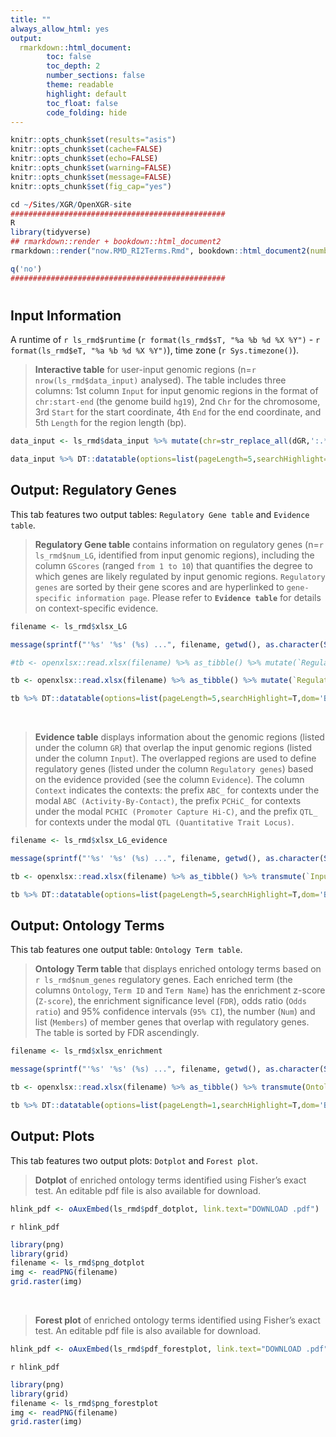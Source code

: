 ```yaml
---
title: ""
always_allow_html: yes
output:
  rmarkdown::html_document:
        toc: false
        toc_depth: 2
        number_sections: false
        theme: readable
        highlight: default
        toc_float: false
        code_folding: hide
---
```


```r
knitr::opts_chunk$set(results="asis")
knitr::opts_chunk$set(cache=FALSE)
knitr::opts_chunk$set(echo=FALSE)
knitr::opts_chunk$set(warning=FALSE)
knitr::opts_chunk$set(message=FALSE)
knitr::opts_chunk$set(fig_cap="yes")
```

```r
cd ~/Sites/XGR/OpenXGR-site
################################################
R
library(tidyverse)
## rmarkdown::render + bookdown::html_document2
rmarkdown::render("now.RMD_RI2Terms.Rmd", bookdown::html_document2(number_sections=F,theme=c("readable","united")[2], hightlight="default"), output_dir="/Users/hfang/Sites/XGR/OpenXGR-site/app/examples")

q('no')
################################################
```


# {.tabset .tabset-fade}


## **Input Information**
A runtime of ``r ls_rmd$runtime`` (``r format(ls_rmd$sT, "%a %b %d %X %Y")`` - ``r format(ls_rmd$eT, "%a %b %d %X %Y")``), time zone (``r Sys.timezone()``).

> **Interactive table** for user-input genomic regions (n=``r nrow(ls_rmd$data_input)`` analysed). The table includes three columns: 1st column `Input` for input genomic regions in the format of `chr:start-end` (the genome build `hg19`), 2nd `Chr` for the chromosome, 3rd `Start` for the start coordinate, 4th `End` for the end coordinate, and 5th `Length` for the region length (bp).

```r
data_input <- ls_rmd$data_input %>% mutate(chr=str_replace_all(dGR,':.*',''), start=str_replace_all(dGR,'.*:|-.*',''), end=str_replace_all(dGR,'.*-','')) %>% transmute(`Input`=dGR, Chromosome=chr, Start=start, End=end, Length=as.numeric(end)-as.numeric(start) + 1)

data_input %>% DT::datatable(options=list(pageLength=5,searchHighlight=T,dom='Bfrtip',buttons=c('csv','copy'), dom='t',scrollX=T), style='default', caption="", rownames=FALSE, escape=F, extensions=c('Buttons'))
```


## **Output: Regulatory Genes**
This tab features two output tables: `Regulatory Gene table` and `Evidence table`.

> **Regulatory Gene table** contains information on regulatory genes (n=``r ls_rmd$num_LG``, identified from input genomic regions), including the column `GScores` (ranged `from 1 to 10`) that quantifies the degree to which genes are likely regulated by input genomic regions. `Regulatory genes` are sorted by their gene scores and are hyperlinked to `gene-specific information page`. Please refer to **`Evidence table`** for details on context-specific evidence.

```r
filename <- ls_rmd$xlsx_LG

message(sprintf("'%s' '%s' (%s) ...", filename, getwd(), as.character(Sys.time())), appendLF=TRUE)

#tb <- openxlsx::read.xlsx(filename) %>% as_tibble() %>% mutate(`Regulatory genes`=sprintf("<a href='http://127.0.0.1:3080/OpenRI/gene/%s' target='%s'>%s</a>", Gene, Gene, Gene)) %>% transmute(`Regulatory genes`, GScores=signif(GScore,digits=4), Description)

tb <- openxlsx::read.xlsx(filename) %>% as_tibble() %>% mutate(`Regulatory genes`=sprintf("<a href='%sOpenRI/gene/%s' target='%s'>%s</a>", ls_rmd$host_port, Gene, Gene, Gene)) %>% transmute(`Regulatory genes`, GScores=signif(GScore,digits=4), Description)

tb %>% DT::datatable(options=list(pageLength=5,searchHighlight=T,dom='Bfrtip',buttons=c('csv','copy'), dom='t',scrollX=T), style='default', caption="", rownames=FALSE, escape=F, extensions=c('Buttons'))
```

<br>

> **Evidence table** displays information about the genomic regions (listed under the column `GR`) that overlap the input genomic regions (listed under the column `Input`). The overlapped regions are used to define regulatory genes (listed under the column `Regulatory genes`) based on the evidence provided (see the column `Evidence`). The column `Context` indicates the contexts: the prefix `ABC_` for contexts under the modal `ABC (Activity-By-Contact)`, the prefix `PCHiC_` for contexts under the modal `PCHIC (Promoter Capture Hi-C)`, and the prefix `QTL_` for contexts under the modal `QTL (Quantitative Trait Locus)`.

```r
filename <- ls_rmd$xlsx_LG_evidence

message(sprintf("'%s' '%s' (%s) ...", filename, getwd(), as.character(Sys.time())), appendLF=TRUE)

tb <- openxlsx::read.xlsx(filename) %>% as_tibble() %>% transmute(`Input`=dGR, GR, `Regulatory genes`=Gene, Context)

tb %>% DT::datatable(options=list(pageLength=5,searchHighlight=T,dom='Bfrtip',buttons=c('csv','copy'), dom='t',scrollX=T), style='default', caption="", rownames=FALSE, escape=F, extensions=c('Buttons'))
```


## **Output: Ontology Terms**
This tab features one output table: `Ontology Term table`.

> **Ontology Term table** that displays enriched ontology terms based on `r ls_rmd$num_genes` regulatory genes. Each enriched term (the columns `Ontology`, `Term ID` and `Term Name`) has the enrichment z-score (`Z-score`), the enrichment significance level (`FDR`), odds ratio (`Odds ratio`) and 95% confidence intervals (`95% CI`), the number (`Num`) and list (`Members`) of member genes that overlap with regulatory genes. The table is sorted by FDR ascendingly.

```r
filename <- ls_rmd$xlsx_enrichment

message(sprintf("'%s' '%s' (%s) ...", filename, getwd(), as.character(Sys.time())), appendLF=TRUE)

tb <- openxlsx::read.xlsx(filename) %>% as_tibble() %>% transmute(Ontology=namespace, `Term ID`=id, `Term Name`=name, `Z-score`=zscore, FDR=signif(adjp,digits=4), `Odds ratio`=or, `95% CI`=str_c('[',CIl,', ',CIu,']'), Num=nO, Members=overlap) %>% arrange(FDR)

tb %>% DT::datatable(options=list(pageLength=1,searchHighlight=T,dom='Bfrtip',buttons=c('csv','copy'), dom='t',scrollX=T), style='default', caption="", rownames=FALSE, escape=F, extensions=c('Buttons'))
```


## **Output: Plots**
This tab features two output plots: `Dotplot` and `Forest plot`.

> **Dotplot** of enriched ontology terms identified using Fisher's exact test. An editable pdf file is also available for download.

```r
hlink_pdf <- oAuxEmbed(ls_rmd$pdf_dotplot, link.text="DOWNLOAD .pdf")
```
<div class="text-right">`r hlink_pdf`</div>


```r
library(png)
library(grid)
filename <- ls_rmd$png_dotplot
img <- readPNG(filename)
grid.raster(img)
```

<br>

> **Forest plot** of enriched ontology terms identified using Fisher's exact test. An editable pdf file is also available for download.

```r
hlink_pdf <- oAuxEmbed(ls_rmd$pdf_forestplot, link.text="DOWNLOAD .pdf")
```
<div class="text-right">`r hlink_pdf`</div>


```r
library(png)
library(grid)
filename <- ls_rmd$png_forestplot
img <- readPNG(filename)
grid.raster(img)
```

